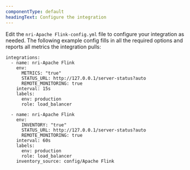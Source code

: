 ```yaml
---
componentType: default
headingText: Configure the integration 
---
```


Edit the `nri-Apache Flink-config.yml` file to configure your integration as needed. The following example config fills in all the required options and reports all metrics the integration pulls:

```
integrations:
  - name: nri-Apache Flink
    env:
      METRICS: "true"
      STATUS_URL: http://127.0.0.1/server-status?auto
      REMOTE_MONITORING: true
    interval: 15s
    labels:
      env: production
      role: load_balancer

  - name: nri-Apache Flink
    env:
      INVENTORY: "true"
      STATUS_URL: http://127.0.0.1/server-status?auto
      REMOTE_MONITORING: true
    interval: 60s
    labels:
      env: production
      role: load_balancer
    inventory_source: config/Apache Flink
```